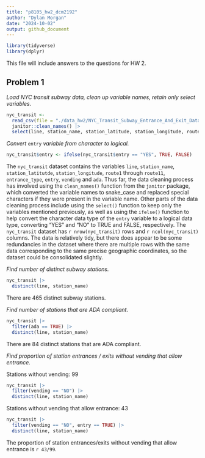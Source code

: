 ```yaml
---
title: "p8105_hw2_dcm2192"
author: "Dylan Morgan"
date: "2024-10-02"
output: github_document
---
```


```r
library(tidyverse)
library(dplyr)
```

This file will include answers to the questions for HW 2. 

## Problem 1

*Load NYC transit subway data, clean up variable names, retain only select variables.*
```r
nyc_transit <- 
  read_csv(file = "./data_hw2/NYC_Transit_Subway_Entrance_And_Exit_Data.csv") |> 
  janitor::clean_names() |> 
  select(line, station_name, station_latitude, station_longitude, route1, route2, route3, route4, route5, route6, route7, route8, route9, route10, route11, entrance_type, entry, vending, ada)
```

*Convert* `entry` *variable from character to logical.*
```r
nyc_transit$entry <- ifelse(nyc_transit$entry == "YES", TRUE, FALSE)
```

The `nyc_transit` dataset contains the variables `line`, `station_name`, `station_latitutde`, `station_longitude`, `route1` through `route11`, `entrance_type`, `entry`, `vending` and `ada`. Thus far, the data cleaning process has involved using the `clean_names()` function from the `janitor` package, which converted the variable names to snake_case and replaced special characters if they were present in the variable name. Other parts of the data cleaning process include using the `select()` function to keep only the variables mentioned previously, as well as using the `ifelse()` function to help convert the character data type of the `entry` variable to a logical data type, converting "YES" and "NO" to TRUE and FALSE, respectively. The `nyc_transit` dataset has `r nrow(nyc_transit)` rows and `r ncol(nyc_transit)` columns. The data is relatively tidy, but there does appear to be some redundancies in the dataset where there are multiple rows with the same data corresponding to the same precise geographic coordinates, so the dataset could be consolidated slightly. 

*Find number of distinct subway stations.*
```r
nyc_transit |> 
  distinct(line, station_name)
```

There are 465 distinct subway stations. 

*Find number of stations that are ADA compliant.*
```r
nyc_transit |> 
  filter(ada == TRUE) |> 
  distinct(line, station_name)
```

There are 84 distinct stations that are ADA compliant. 

*Find proportion of station entrances / exits without vending that allow entrance.*\

Stations without vending: 99
```r
nyc_transit |> 
  filter(vending == "NO") |> 
  distinct(line, station_name)
```

Stations without vending that allow entrance: 43
```r
nyc_transit |> 
  filter(vending == "NO", entry == TRUE) |> 
  distinct(line, station_name)
```

The proportion of station entrances/exits without vending that allow entrance is `r 43/99`. 




